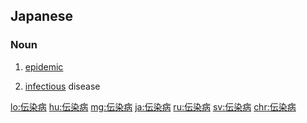 {{also|傳染病}}
==Japanese==
{{ja-kanjitab|でん|せん|びょう|yomi=on}}
{{wikipedia|lang=ja}}

===Noun===
{{ja-noun|でんせんびょう|kyu=傳染病}}

# {{lb|ja|medicine|sort=てんせんびょう'}} [[epidemic]]
# {{lb|ja|medicine|sort=てんせんびょう'}} [[infectious]] disease

[[lo:伝染病]]
[[hu:伝染病]]
[[mg:伝染病]]
[[ja:伝染病]]
[[ru:伝染病]]
[[sv:伝染病]]
[[chr:伝染病]]